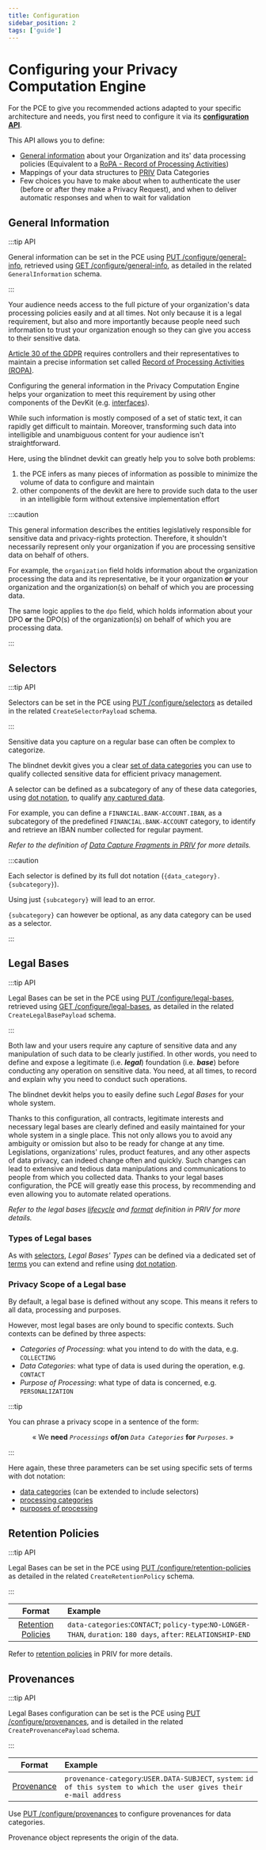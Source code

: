 ```yaml
---
title: Configuration
sidebar_position: 2
tags: ['guide']
---
```



# Configuring your Privacy Computation Engine

For the PCE to give you recommended actions adapted to your specific architecture and needs, you first need to configure it via its [**configuration API**](https://devkit-pce-staging.azurewebsites.net/swagger/#/Configuration).

This API allows you to define:

- [General information](#configuring-general-information) about your Organization and its' data processing policies (Equivalent to a [RoPA - Record of Processing Activities](https://www.cnil.fr/en/record-processing-activities))
- Mappings of your data structures to [PRIV](https://github.com/blindnet-io/product-management/blob/main/refs/schemas/priv/RFC-PRIV.md) Data Categories
- Few choices you have to make about when to authenticate the user (before or after they make a Privacy Request), and when to deliver automatic responses and when to wait for validation

## General Information

:::tip API

General information can be set in the PCE using [PUT /configure/general-info](https://devkit-pce-staging.azurewebsites.net/swagger/#/Configuration/putV0ConfigureGeneral-info), retrieved using [GET /configure/general-info](https://devkit-pce-staging.azurewebsites.net/swagger/#/Configuration/getV0ConfigureGeneral-info), as detailed in the related `GeneralInformation` schema.

:::

Your audience needs access to the full picture of your organization's data processing policies easily and at all times. Not only because it is a legal requirement, but also and more importantly because people need such information to trust your organization enough so they can give you access to their sensitive data.

<Legislation>

[Article 30 of the GDPR](https://gdpr-info.eu/art-30-gdpr/) requires controllers and their representatives to maintain a precise information set called [Record of Processing Activities (ROPA)](https://www.cnil.fr/en/record-processing-activities).

Configuring the general information in the Privacy Computation Engine helps your organization to meet this requirement by using other components of the DevKit (e.g. [interfaces](/docs/interfaces)).

</Legislation>

While such information is mostly composed of a set of static text, it can rapidly get difficult to maintain. Moreover, transforming such data into intelligible and unambiguous content for your audience isn't straightforward.

Here, using the blindnet devkit can greatly help you to solve both problems:

1. the PCE infers as many pieces of information as possible to minimize the volume of data to configure and maintain
2. other components of the devkit are here to provide such data to the user in an intelligible form without extensive implementation effort

:::caution

This general information describes the entities legislatively responsible for sensitive data and privacy-rights protection. Therefore, it shouldn't necessarily represent only your organization if you are processing sensitive data on behalf of others.

For example, the `organization` field holds information about the organization processing the data and its representative, be it your organization **or** your organization and the organization(s) on behalf of which you are processing data.

The same logic applies to the `dpo` field, which holds information about your DPO **or** the DPO(s) of the organization(s) on behalf of which you are processing data.

:::

## Selectors

:::tip API

Selectors can be set in the PCE using [PUT /configure/selectors](https://devkit-pce-staging.azurewebsites.net/swagger/#/Configuration/putV0ConfigureSelectors) as detailed in the related `CreateSelectorPayload` schema.

:::

Sensitive data you capture on a regular base can often be complex to categorize.

The blindnet devkit gives you a clear [set of data categories](https://github.com/blindnet-io/product-management/blob/main/refs/schemas/priv/dictionary/data-categories/en.data-categories.json) you can use to qualify collected sensitive data for efficient privacy management.

A selector can be defined as a subcategory of any of these data categories, using [dot notation](https://github.com/blindnet-io/product-management/blob/main/refs/schemas/priv/RFC-PRIV.md#term-dot-notation), to qualify [any captured data](https://github.com/blindnet-io/product-management/blob/main/refs/schemas/priv/RFC-PRIV.md#data-capture-fragments).

For example, you can define a `FINANCIAL.BANK-ACCOUNT.IBAN`, as a subcategory of the predefined `FINANCIAL.BANK-ACCOUNT` category, to identify and retrieve an IBAN number collected for regular payment.

<!-- TODO: link to the data capture section instead once it's done -->

_Refer to the definition of [Data Capture Fragments in PRIV](https://github.com/blindnet-io/product-management/blob/main/refs/schemas/priv/RFC-PRIV.md#data-capture-fragments) for more details._

:::caution

Each selector is defined by its full dot notation (`{data_category}.{subcategory}`).

Using just `{subcategory}` will lead to an error.

`{subcategory}` can however be optional, as any data category can be used as a selector.

:::

## Legal Bases

:::tip API

Legal Bases can be set in the PCE using [PUT /configure/legal-bases](https://devkit-pce-staging.azurewebsites.net/swagger/#/Configuration/putV0ConfigureLegal-bases), retrieved using [GET /configure/legal-bases](https://devkit-pce-staging.azurewebsites.net/swagger/#/Configuration/getV0ConfigureLegal-bases), as detailed in the related `CreateLegalBasePayload` schema.

:::

Both law and your users require any capture of sensitive data and any manipulation of such data to be clearly justified.
In other words, you need to define and expose a legitimate (i.e. **_legal_**) foundation (i.e. **_base_**) before conducting any operation on sensitive data.
You need, at all times, to record and explain why you need to conduct such operations.

The blindnet devkit helps you to easily define such _Legal Bases_ for your whole system.

Thanks to this configuration, all contracts, legitimate interests and necessary legal bases are clearly defined and easily maintained for your whole system in a single place.
This not only allows you to avoid any ambiguity or omission but also to be ready for change at any time.
Legislations, organizations' rules, product features, and any other aspects of data privacy, can indeed change often and quickly.
Such changes can lead to extensive and tedious data manipulations and communications to people from which you collected data.
Thanks to your legal bases configuration, the PCE will greatly ease this process, by recommending and even allowing you to automate related operations.

_Refer to the legal bases [lifecycle](https://github.com/blindnet-io/product-management/blob/main/refs/schemas/priv/RFC-PRIV.md#lifecycle-of-legal-bases-for-data-processing) and [format](https://github.com/blindnet-io/product-management/blob/main/refs/schemas/priv/RFC-PRIV.md#legal-base) definition in PRIV for more details._

### Types of Legal bases

As with [selectors](#selectors), _Legal Bases' Types_ can be defined via a dedicated set of [terms](https://github.com/blindnet-io/product-management/blob/main/refs/schemas/priv/dictionary/legal-bases/en.legal-bases.json) you can extend and refine using [dot notation](https://github.com/blindnet-io/product-management/blob/main/refs/schemas/priv/RFC-PRIV.md#term-dot-notation).

### Privacy Scope of a Legal base

By default, a legal base is defined without any scope. This means it refers to all data, processing and purposes.

However, most legal bases are only bound to specific contexts.
Such contexts can be defined by three aspects:

- _Categories of Processing_: what you intend to do with the data, e.g. `COLLECTING`
- _Data Categories_: what type of data is used during the operation, e.g. `CONTACT`
- _Purpose of Processing_: what type of data is concerned, e.g. `PERSONALIZATION`

:::tip

You can phrase a privacy scope in a sentence of the form:

<p align="center">
  « We <strong>need</strong> <em><code>Processings</code></em> <strong>of/on</strong> <em><code>Data Categories</code></em> <strong>for</strong> <em><code>Purposes</code></em>. »
</p>

:::

Here again, these three parameters can be set using specific sets of terms with dot notation:

- [data categories](https://github.com/blindnet-io/product-management/blob/main/refs/schemas/priv/dictionary/data-categories/en.data-categories.json) (can be extended to include selectors)
- [processing categories](https://github.com/blindnet-io/product-management/blob/main/refs/schemas/priv/dictionary/processing-categories/en.processing-categories.json)
- [purposes of processing](https://github.com/blindnet-io/product-management/blob/main/refs/schemas/priv/dictionary/purposes/en.purposes.json)

## Retention Policies

:::tip API

Legal Bases can be set in the PCE using [PUT /configure/retention-policies](https://devkit-pce-staging.azurewebsites.net/swagger/#/Configuration/putV0ConfigureRetention-policies) as detailed in the related `CreateRetentionPolicy` schema.

:::

<!-- prettier-ignore -->
| Format | Example |
| :----: | :------ |
| [Retention Policies](https://github.com/blindnet-io/product-management/blob/main/refs/schemas/priv/RFC-PRIV.md#retention-policy) | `data-categories`:`CONTACT`; `policy-type`:`NO-LONGER-THAN`, `duration`: `180 days`, `after`: `RELATIONSHIP-END` |

<!-- configure retention policies for data categories. -->

Refer to [retention policies](https://github.com/blindnet-io/product-management/blob/main/refs/schemas/priv/RFC-PRIV.md#retention-policy) in PRIV for more details.

## Provenances

:::tip API

Legal Bases configuration can be set is the PCE using [PUT /configure/provenances](https://devkit-pce-staging.azurewebsites.net/swagger/#/Configuration/putV0ConfigureProvenances), and is detailed in the related `CreateProvenancePayload` schema.

:::

<!-- prettier-ignore -->
| Format | Example |
| :----: | :------ |
| [Provenance](https://github.com/blindnet-io/product-management/blob/main/refs/schemas/priv/RFC-PRIV.md#provenance) | `provenance-category`:`USER.DATA-SUBJECT`, `system`: `id of this system to which the user gives their e-mail address` |

Use [PUT /configure/provenances](https://devkit-pce-staging.azurewebsites.net/swagger/#/Configuration/putV0ConfigureProvenances) to configure provenances for data categories.

Provenance object represents the origin of the data.
